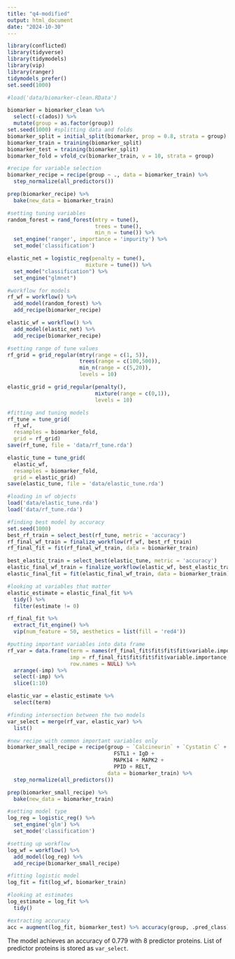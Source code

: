 ```yaml
---
title: "q4-modified"
output: html_document
date: "2024-10-30"
---
```


```r
library(conflicted)
library(tidyverse)
library(tidymodels)
library(vip)
library(ranger)
tidymodels_prefer()
set.seed(1000)
```

```r
#load('data/biomarker-clean.RData')

biomarker = biomarker_clean %>% 
  select(-c(ados)) %>%
  mutate(group = as.factor(group))
set.seed(1000) #splitting data and folds
biomarker_split = initial_split(biomarker, prop = 0.8, strata = group)
biomarker_train = training(biomarker_split)
biomarker_test = training(biomarker_split)
biomarker_fold = vfold_cv(biomarker_train, v = 10, strata = group)
```

```r
#recipe for variable selection
biomarker_recipe = recipe(group ~ ., data = biomarker_train) %>%
  step_normalize(all_predictors())

prep(biomarker_recipe) %>%
  bake(new_data = biomarker_train)
```

```r
#setting tuning variables
random_forest = rand_forest(mtry = tune(),
                            trees = tune(),
                            min_n = tune()) %>%
  set_engine('ranger', importance = 'impurity') %>%
  set_mode('classification')

elastic_net = logistic_reg(penalty = tune(), 
                         mixture = tune()) %>% 
  set_mode("classification") %>% 
  set_engine("glmnet")

#workflow for models
rf_wf = workflow() %>%
  add_model(random_forest) %>%
  add_recipe(biomarker_recipe)

elastic_wf = workflow() %>%
  add_model(elastic_net) %>%
  add_recipe(biomarker_recipe)

#setting range of tune values
rf_grid = grid_regular(mtry(range = c(1, 5)), 
                       trees(range = c(100,500)), 
                       min_n(range = c(5,20)), 
                       levels = 10)

elastic_grid = grid_regular(penalty(), 
                            mixture(range = c(0,1)), 
                            levels = 10)
```

```r
#fitting and tuning models
rf_tune = tune_grid(
  rf_wf,
  resamples = biomarker_fold,
  grid = rf_grid)
save(rf_tune, file = 'data/rf_tune.rda')

elastic_tune = tune_grid(
  elastic_wf,
  resamples = biomarker_fold,
  grid = elastic_grid)
save(elastic_tune, file = 'data/elastic_tune.rda')
```

```r
#loading in wf objects
load('data/elastic_tune.rda')
load('data/rf_tune.rda')
```

```r
#finding best model by accuracy
set.seed(1000)
best_rf_train = select_best(rf_tune, metric = 'accuracy')
rf_final_wf_train = finalize_workflow(rf_wf, best_rf_train)
rf_final_fit = fit(rf_final_wf_train, data = biomarker_train)

best_elastic_train = select_best(elastic_tune, metric = 'accuracy')
elastic_final_wf_train = finalize_workflow(elastic_wf, best_elastic_train)
elastic_final_fit = fit(elastic_final_wf_train, data = biomarker_train)
```

```r
#looking at variables that matter
elastic_estimate = elastic_final_fit %>% 
  tidy() %>%
  filter(estimate != 0)

rf_final_fit %>%
  extract_fit_engine() %>%
  vip(num_feature = 50, aesthetics = list(fill = 'red4'))

#putting important variables into data frame
rf_var = data.frame(term = names(rf_final_fit$fit$fit$fit$variable.importance), 
                    imp = rf_final_fit$fit$fit$fit$variable.importance, 
                    row.names = NULL) %>%
  arrange(-imp) %>%
  select(-imp) %>%
  slice(1:10)

elastic_var = elastic_estimate %>%
  select(term)

#finding intersection between the two models
var_select = merge(rf_var, elastic_var) %>%
  list()
```

```r
#new recipe with common important variables only
biomarker_small_recipe = recipe(group ~ `Calcineurin` + `Cystatin C` + 
                                  FSTL1 + IgD + 
                                  MAPK14 + MAPK2 + 
                                  PPID + RELT, 
                                data = biomarker_train) %>%
  step_normalize(all_predictors())

prep(biomarker_small_recipe) %>%
  bake(new_data = biomarker_train)

#setting model type
log_reg = logistic_reg() %>%
  set_engine('glm') %>%
  set_mode('classification')

#setting up workflow
log_wf = workflow() %>%
  add_model(log_reg) %>%
  add_recipe(biomarker_small_recipe)

#fitting logistic model
log_fit = fit(log_wf, biomarker_train)

#looking at estimates
log_estimate = log_fit %>%
  tidy()

#extracting accuracy
acc = augment(log_fit, biomarker_test) %>% accuracy(group, .pred_class)


```

The model achieves an accuracy of 0.779 with 8 predictor proteins.
List of predictor proteins is stored as `var_select`.

